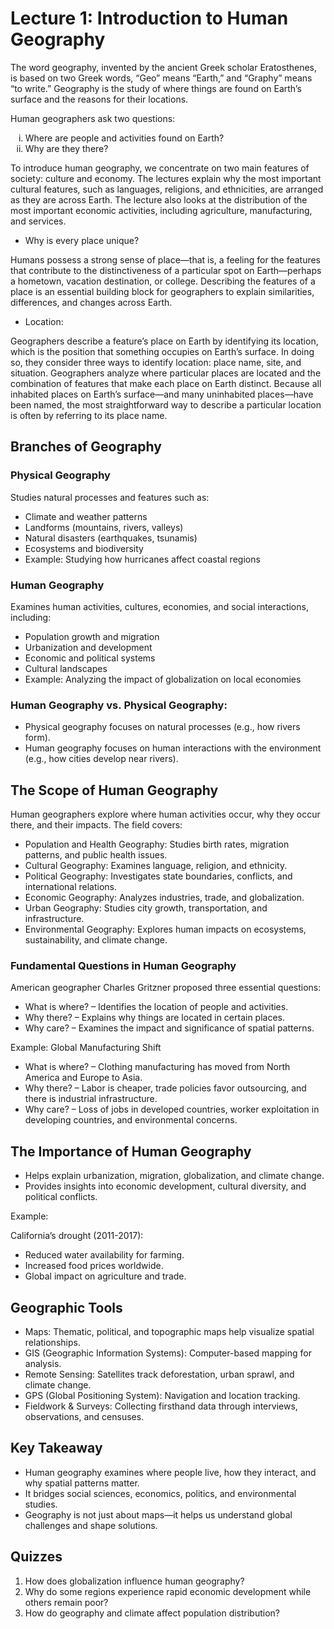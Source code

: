 # Lecture 1: Introduction to Human Geography

The word geography, invented by the ancient Greek scholar Eratosthenes, is based on two Greek words, "Geo" means “Earth,” and "Graphy" means “to write.” Geography is the study of where things are found on Earth's surface and the reasons for their locations.

Human geographers ask two questions:

(i) Where are people and activities found on Earth?
(ii) Why are they there?

To introduce human geography, we concentrate on two main features of society: culture and economy. The lectures explain why the most important cultural features, such as languages, religions, and ethnicities, are arranged as they are across Earth. The lecture also looks at the distribution of the most important economic activities, including agriculture, manufacturing, and services.

-   Why is every place unique?

Humans possess a strong sense of place—that is, a feeling for the features that contribute to the distinctiveness of a particular spot on Earth—perhaps a hometown, vacation destination, or college. Describing the features of a place is an essential building block for geographers to explain similarities, differences, and changes across Earth.

-   Location:

Geographers describe a feature’s place on Earth by identifying its location, which is the position that something occupies on Earth’s surface. In doing so, they consider three ways to identify location: place name, site, and situation. Geographers analyze where particular places are located and the combination of features that make each place on Earth distinct. Because all inhabited places on Earth’s surface—and many uninhabited places—have been named, the most straightforward way to describe a particular location is often by referring to its place name.

## Branches of Geography

### Physical Geography

Studies natural processes and features such as:

-   Climate and weather patterns
-   Landforms (mountains, rivers, valleys)
-   Natural disasters (earthquakes, tsunamis)
-   Ecosystems and biodiversity
-   Example: Studying how hurricanes affect coastal regions

### Human Geography

Examines human activities, cultures, economies, and social interactions, including:

-   Population growth and migration
-   Urbanization and development
-   Economic and political systems
-   Cultural landscapes
-   Example: Analyzing the impact of globalization on local economies

### Human Geography vs. Physical Geography:

-   Physical geography focuses on natural processes (e.g., how rivers form).
-   Human geography focuses on human interactions with the environment (e.g., how cities develop near rivers).

## The Scope of Human Geography

Human geographers explore where human activities occur, why they occur there, and their impacts. The field covers:

-   Population and Health Geography: Studies birth rates, migration patterns, and public health issues.
-   Cultural Geography: Examines language, religion, and ethnicity.
-   Political Geography: Investigates state boundaries, conflicts, and international relations.
-   Economic Geography: Analyzes industries, trade, and globalization.
-   Urban Geography: Studies city growth, transportation, and infrastructure.
-   Environmental Geography: Explores human impacts on ecosystems, sustainability, and climate change.

### Fundamental Questions in Human Geography

American geographer Charles Gritzner proposed three essential questions:

-   What is where? – Identifies the location of people and activities.
-   Why there? – Explains why things are located in certain places.
-   Why care? – Examines the impact and significance of spatial patterns.

Example: Global Manufacturing Shift

-   What is where? – Clothing manufacturing has moved from North America and Europe to Asia.
-   Why there? – Labor is cheaper, trade policies favor outsourcing, and there is industrial infrastructure.
-   Why care? – Loss of jobs in developed countries, worker exploitation in developing countries, and environmental concerns.

## The Importance of Human Geography

-   Helps explain urbanization, migration, globalization, and climate change.
-   Provides insights into economic development, cultural diversity, and political conflicts.

Example:

California’s drought (2011-2017):

-   Reduced water availability for farming.
-   Increased food prices worldwide.
-   Global impact on agriculture and trade.

## Geographic Tools

-   Maps: Thematic, political, and topographic maps help visualize spatial relationships.
-   GIS (Geographic Information Systems): Computer-based mapping for analysis.
-   Remote Sensing: Satellites track deforestation, urban sprawl, and climate change.
-   GPS (Global Positioning System): Navigation and location tracking.
-   Fieldwork & Surveys: Collecting firsthand data through interviews, observations, and censuses.

## Key Takeaway

-   Human geography examines where people live, how they interact, and why spatial patterns matter.
-   It bridges social sciences, economics, politics, and environmental studies.
-   Geography is not just about maps—it helps us understand global challenges and shape solutions.

## Quizzes

1.  How does globalization influence human geography?
2.  Why do some regions experience rapid economic development while others remain poor?
3.  How do geography and climate affect population distribution?

